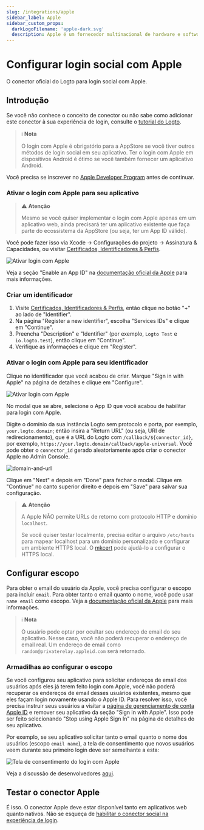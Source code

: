 ```yaml
---
slug: /integrations/apple
sidebar_label: Apple
sidebar_custom_props:
  darkLogoFilename: 'apple-dark.svg'
  description: Apple é um fornecedor multinacional de hardware e software de alto padrão.
---
```



# Configurar login social com Apple

O conector oficial do Logto para login social com Apple.

<GuideTip />

## Introdução

Se você não conhece o conceito de conector ou não sabe como adicionar este conector à sua experiência de login, consulte o [tutorial do Logto](/connectors/social-connectors).

> ℹ️ **Nota**
>
> O login com Apple é obrigatório para a AppStore se você tiver outros métodos de login social em seu aplicativo.
> Ter o login com Apple em dispositivos Android é ótimo se você também fornecer um aplicativo Android.

Você precisa se inscrever no [Apple Developer Program](https://developer.apple.com/programs/) antes de continuar.

### Ativar o login com Apple para seu aplicativo

> ⚠️ **Atenção**
>
> Mesmo se você quiser implementar o login com Apple apenas em um aplicativo web, ainda precisará ter um aplicativo existente que faça parte do ecossistema da AppStore (ou seja, ter um App ID válido).

Você pode fazer isso via Xcode -> Configurações do projeto -> Assinatura & Capacidades, ou visitar [Certificados, Identificadores & Perfis](https://developer.apple.com/account/resources/identifiers/list/bundleId).

![Ativar login com Apple](./assets/enable-sign-in-with-apple-in-xcode.png)

Veja a seção "Enable an App ID" na [documentação oficial da Apple](https://developer.apple.com/documentation/sign_in_with_apple/configuring_your_environment_for_sign_in_with_apple) para mais informações.

### Criar um identificador

1. Visite [Certificados, Identificadores & Perfis](https://developer.apple.com/account/resources/identifiers/list/serviceId), então clique no botão "+" ao lado de "Identifier".
2. Na página "Register a new identifier", escolha "Services IDs" e clique em "Continue".
3. Preencha "Description" e "Identifier" (por exemplo, `Logto Test` e `io.logto.test`), então clique em "Continue".
4. Verifique as informações e clique em "Register".

### Ativar o login com Apple para seu identificador

Clique no identificador que você acabou de criar. Marque "Sign in with Apple" na página de detalhes e clique em "Configure".

![Ativar login com Apple](./assets/enable-sign-in-with-apple.png)

No modal que se abre, selecione o App ID que você acabou de habilitar para login com Apple.

Digite o domínio da sua instância Logto sem protocolo e porta, por exemplo, `your.logto.domain`; então insira a "Return URL" (ou seja, URI de redirecionamento), que é a URL do Logto com `/callback/${connector_id}`, por exemplo, `https://your.logto.domain/callback/apple-universal`. Você pode obter o `connector_id` gerado aleatoriamente após criar o conector Apple no Admin Console.

![domain-and-url](./assets/domain-and-url.png)

Clique em "Next" e depois em "Done" para fechar o modal. Clique em "Continue" no canto superior direito e depois em "Save" para salvar sua configuração.

> ⚠️ **Atenção**
>
> A Apple NÃO permite URLs de retorno com protocolo HTTP e domínio `localhost`.
>
> Se você quiser testar localmente, precisa editar o arquivo `/etc/hosts` para mapear localhost para um domínio personalizado e configurar um ambiente HTTPS local. O [mkcert](https://github.com/FiloSottile/mkcert) pode ajudá-lo a configurar o HTTPS local.

## Configurar escopo

Para obter o email do usuário da Apple, você precisa configurar o escopo para incluir `email`. Para obter tanto o email quanto o nome, você pode usar `name email` como escopo. Veja a [documentação oficial da Apple](https://developer.apple.com/documentation/sign_in_with_apple/sign_in_with_apple_js/incorporating_sign_in_with_apple_into_other_platforms#3332113) para mais informações.

> ℹ️ **Nota**
>
> O usuário pode optar por ocultar seu endereço de email do seu aplicativo. Nesse caso, você não poderá recuperar o endereço de email real. Um endereço de email como `random@privaterelay.appleid.com` será retornado.

### Armadilhas ao configurar o escopo

Se você configurou seu aplicativo para solicitar endereços de email dos usuários após eles já terem feito login com Apple, você não poderá recuperar os endereços de email desses usuários existentes, mesmo que eles façam login novamente usando o Apple ID. Para resolver isso, você precisa instruir seus usuários a visitar a [página de gerenciamento de conta Apple ID](https://appleid.apple.com/account/manage) e remover seu aplicativo da seção "Sign in with Apple". Isso pode ser feito selecionando "Stop using Apple Sign In" na página de detalhes do seu aplicativo.

Por exemplo, se seu aplicativo solicitar tanto o email quanto o nome dos usuários (escopo `email name`), a tela de consentimento que novos usuários veem durante seu primeiro login deve ser semelhante a esta:

![Tela de consentimento do login com Apple](./assets/sign-in-with-apple-consent-screen.png)

Veja a discussão de desenvolvedores [aqui](https://forums.developer.apple.com/forums/thread/132223).

## Testar o conector Apple

É isso. O conector Apple deve estar disponível tanto em aplicativos web quanto nativos. Não se esqueça de [habilitar o conector social na experiência de login](/connectors/social-connectors/#enable-social-sign-in).
